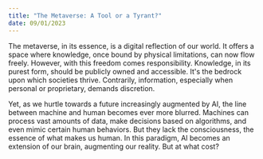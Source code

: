 ```yaml
---
title: "The Metaverse: A Tool or a Tyrant?"
date: 09/01/2023
---
```


The metaverse, in its essence, is a digital reflection of our world. It offers a space where knowledge, once bound by physical limitations, can now flow freely. However, with this freedom comes responsibility. Knowledge, in its purest form, should be publicly owned and accessible. It's the bedrock upon which societies thrive. Contrarily, information, especially when personal or proprietary, demands discretion.

Yet, as we hurtle towards a future increasingly augmented by AI, the line between machine and human becomes ever more blurred. Machines can process vast amounts of data, make decisions based on algorithms, and even mimic certain human behaviors. But they lack the consciousness, the essence of what makes us human. In this paradigm, AI becomes an extension of our brain, augmenting our reality. But at what cost?
